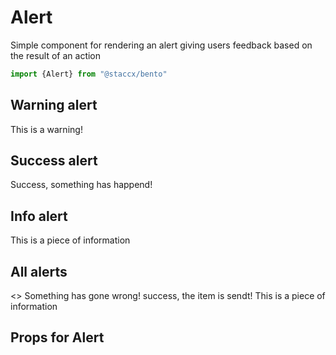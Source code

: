 
<Meta title="Components|Alert" component={Alert} />

# Alert

Simple component for rendering an alert giving users feedback based on the result of an action

```javascript
import {Alert} from "@staccx/bento"
```

## Warning alert

<Preview>
  <Story name="Warning">
    <Alert type="warning">This is a warning!</Alert>
  </Story>
</Preview>

## Success alert

<Preview>
  <Story name="Success">
    <Alert type="success">Success, something has happend!</Alert>
  </Story>
</Preview>

## Info alert

<Preview>
  <Story name="Info">
    <Alert type="info">This is a piece of information</Alert>
  </Story>
</Preview>

## All alerts

<Preview>
  <Story name="All">
  <>
    <Alert type="warning">Something has gone wrong!</Alert>
    <Alert type="success">success, the item is sendt!</Alert>
    <Alert type="info">This is a piece of information</Alert>
    </>
  </Story>
</Preview>


## Props for Alert

<Props of={Alert} />
